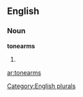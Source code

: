 
==English==

===Noun===
'''tonearms'''

# {{plural of|[[tonearm]]}}

[[Category:English plurals]]

[[ar:tonearms]]